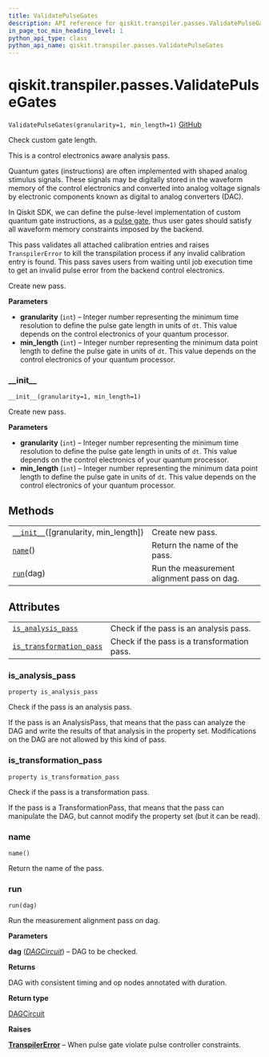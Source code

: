 ```yaml
---
title: ValidatePulseGates
description: API reference for qiskit.transpiler.passes.ValidatePulseGates
in_page_toc_min_heading_level: 1
python_api_type: class
python_api_name: qiskit.transpiler.passes.ValidatePulseGates
---
```


# qiskit.transpiler.passes.ValidatePulseGates

<span id="qiskit.transpiler.passes.ValidatePulseGates" />

`ValidatePulseGates(granularity=1, min_length=1)` [GitHub](https://github.com/qiskit/qiskit/tree/stable/0.18/qiskit/transpiler/passes/scheduling/instruction_alignment.py "view source code")

Check custom gate length.

This is a control electronics aware analysis pass.

Quantum gates (instructions) are often implemented with shaped analog stimulus signals. These signals may be digitally stored in the waveform memory of the control electronics and converted into analog voltage signals by electronic components known as digital to analog converters (DAC).

In Qiskit SDK, we can define the pulse-level implementation of custom quantum gate instructions, as a [pulse gate](https://qiskit.org/documentation/tutorials/circuits_advanced/05_pulse_gates.html), thus user gates should satisfy all waveform memory constraints imposed by the backend.

This pass validates all attached calibration entries and raises `TranspilerError` to kill the transpilation process if any invalid calibration entry is found. This pass saves users from waiting until job execution time to get an invalid pulse error from the backend control electronics.

Create new pass.

**Parameters**

*   **granularity** (`int`) – Integer number representing the minimum time resolution to define the pulse gate length in units of `dt`. This value depends on the control electronics of your quantum processor.
*   **min\_length** (`int`) – Integer number representing the minimum data point length to define the pulse gate in units of `dt`. This value depends on the control electronics of your quantum processor.

### \_\_init\_\_

<span id="qiskit.transpiler.passes.ValidatePulseGates.__init__" />

`__init__(granularity=1, min_length=1)`

Create new pass.

**Parameters**

*   **granularity** (`int`) – Integer number representing the minimum time resolution to define the pulse gate length in units of `dt`. This value depends on the control electronics of your quantum processor.
*   **min\_length** (`int`) – Integer number representing the minimum data point length to define the pulse gate in units of `dt`. This value depends on the control electronics of your quantum processor.

## Methods

|                                                                                                                                                         |                                            |
| ------------------------------------------------------------------------------------------------------------------------------------------------------- | ------------------------------------------ |
| [`__init__`](#qiskit.transpiler.passes.ValidatePulseGates.__init__ "qiskit.transpiler.passes.ValidatePulseGates.__init__")(\[granularity, min\_length]) | Create new pass.                           |
| [`name`](#qiskit.transpiler.passes.ValidatePulseGates.name "qiskit.transpiler.passes.ValidatePulseGates.name")()                                        | Return the name of the pass.               |
| [`run`](#qiskit.transpiler.passes.ValidatePulseGates.run "qiskit.transpiler.passes.ValidatePulseGates.run")(dag)                                        | Run the measurement alignment pass on dag. |

## Attributes

|                                                                                                                                                                      |                                             |
| -------------------------------------------------------------------------------------------------------------------------------------------------------------------- | ------------------------------------------- |
| [`is_analysis_pass`](#qiskit.transpiler.passes.ValidatePulseGates.is_analysis_pass "qiskit.transpiler.passes.ValidatePulseGates.is_analysis_pass")                   | Check if the pass is an analysis pass.      |
| [`is_transformation_pass`](#qiskit.transpiler.passes.ValidatePulseGates.is_transformation_pass "qiskit.transpiler.passes.ValidatePulseGates.is_transformation_pass") | Check if the pass is a transformation pass. |

### is\_analysis\_pass

<span id="qiskit.transpiler.passes.ValidatePulseGates.is_analysis_pass" />

`property is_analysis_pass`

Check if the pass is an analysis pass.

If the pass is an AnalysisPass, that means that the pass can analyze the DAG and write the results of that analysis in the property set. Modifications on the DAG are not allowed by this kind of pass.

### is\_transformation\_pass

<span id="qiskit.transpiler.passes.ValidatePulseGates.is_transformation_pass" />

`property is_transformation_pass`

Check if the pass is a transformation pass.

If the pass is a TransformationPass, that means that the pass can manipulate the DAG, but cannot modify the property set (but it can be read).

### name

<span id="qiskit.transpiler.passes.ValidatePulseGates.name" />

`name()`

Return the name of the pass.

### run

<span id="qiskit.transpiler.passes.ValidatePulseGates.run" />

`run(dag)`

Run the measurement alignment pass on dag.

**Parameters**

**dag** ([*DAGCircuit*](qiskit.dagcircuit.DAGCircuit "qiskit.dagcircuit.DAGCircuit")) – DAG to be checked.

**Returns**

DAG with consistent timing and op nodes annotated with duration.

**Return type**

[DAGCircuit](qiskit.dagcircuit.DAGCircuit "qiskit.dagcircuit.DAGCircuit")

**Raises**

[**TranspilerError**](qiskit.transpiler.TranspilerError "qiskit.transpiler.TranspilerError") – When pulse gate violate pulse controller constraints.


